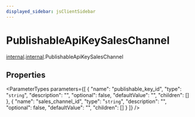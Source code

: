 ```yaml
---
displayed_sidebar: jsClientSidebar
---
```



# PublishableApiKeySalesChannel

[internal](../../admin_discounts/modules/admin_discounts.internal.mdx).[internal](../modules/admin_discounts.internal.internal.mdx).PublishableApiKeySalesChannel

## Properties

<ParameterTypes parameters={[
  {
    "name": "publishable_key_id",
    "type": "`string`",
    "description": "",
    "optional": false,
    "defaultValue": "",
    "children": []
  },
  {
    "name": "sales_channel_id",
    "type": "`string`",
    "description": "",
    "optional": false,
    "defaultValue": "",
    "children": []
  }
]} />
